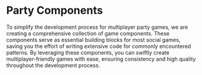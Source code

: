 

# Party Components

To simplify the development process for multiplayer party games, we are creating a comprehensive collection of game components. These components serve as essential building blocks for most social games, saving you the effort of writing extensive code for commonly encountered patterns. By leveraging these components, you can swiftly create multiplayer-friendly games with ease, ensuring consistency and high quality throughout the development process.

